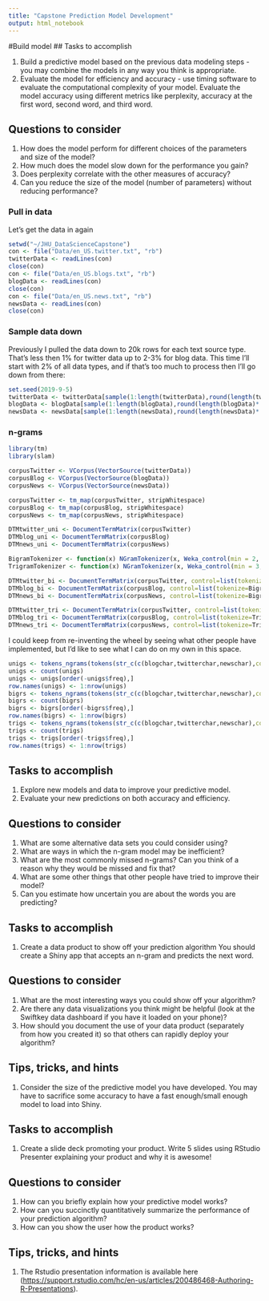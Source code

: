 ```yaml
---
title: "Capstone Prediction Model Development"
output: html_notebook
---
```


#Build model
## Tasks to accomplish

1. Build a predictive model based on the previous data modeling steps - you may combine the models in any way you think is appropriate.
2. Evaluate the model for efficiency and accuracy - use timing software to evaluate the computational complexity of your model. Evaluate the model accuracy using different metrics like perplexity, accuracy at the first word, second word, and third word.

## Questions to consider

1. How does the model perform for different choices of the parameters and size of the model?
2. How much does the model slow down for the performance you gain?
3. Does perplexity correlate with the other measures of accuracy?
4. Can you reduce the size of the model (number of parameters) without reducing performance?

### Pull in data

Let's get the data in again

```r
setwd("~/JHU_DataScienceCapstone")
con <- file("Data/en_US.twitter.txt", "rb")
twitterData <- readLines(con)
close(con)
con <- file("Data/en_US.blogs.txt", "rb")
blogData <- readLines(con)
close(con)
con <- file("Data/en_US.news.txt", "rb")
newsData <- readLines(con)
close(con)
```


### Sample data down

Previously I pulled the data down to 20k rows for each text source type.  That's less then 1% for twitter data up to 2-3% for blog data. This time I'll start with 2% of all data types, and if that's too much to process then I'll go down from there:

```r
set.seed(2019-9-5)
twitterData <- twitterData[sample(1:length(twitterData),round(length(twitterData)*.02,0))]
blogData <- blogData[sample(1:length(blogData),round(length(blogData)*.02,0))]
newsData <- newsData[sample(1:length(newsData),round(length(newsData)*.02,0))]
```

### n-grams

```r
library(tm)
library(slam)

corpusTwitter <- VCorpus(VectorSource(twitterData))
corpusBlog <- VCorpus(VectorSource(blogData))
corpusNews <- VCorpus(VectorSource(newsData))

corpusTwitter <- tm_map(corpusTwitter, stripWhitespace)
corpusBlog <- tm_map(corpusBlog, stripWhitespace)
corpusNews <- tm_map(corpusNews, stripWhitespace)

DTMtwitter_uni <- DocumentTermMatrix(corpusTwitter)
DTMblog_uni <- DocumentTermMatrix(corpusBlog)
DTMnews_uni <- DocumentTermMatrix(corpusNews)

BigramTokenizer <- function(x) NGramTokenizer(x, Weka_control(min = 2, max = 2))
TrigramTokenizer <- function(x) NGramTokenizer(x, Weka_control(min = 3, max = 3))

DTMtwitter_bi <- DocumentTermMatrix(corpusTwitter, control=list(tokenize=BigramTokenizer))
DTMblog_bi <- DocumentTermMatrix(corpusBlog, control=list(tokenize=BigramTokenizer))
DTMnews_bi <- DocumentTermMatrix(corpusNews, control=list(tokenize=BigramTokenizer))

DTMtwitter_tri <- DocumentTermMatrix(corpusTwitter, control=list(tokenize=TrigramTokenizer))
DTMblog_tri <- DocumentTermMatrix(corpusBlog, control=list(tokenize=TrigramTokenizer))
DTMnews_tri <- DocumentTermMatrix(corpusNews, control=list(tokenize=TrigramTokenizer))

```

I could keep from re-inventing the wheel by seeing what other people have implemented, but I'd like to see what I can do on my own in this space.











```r
unigs <- tokens_ngrams(tokens(str_c(c(blogchar,twitterchar,newschar),collapse = " ")),n=1)[[1]]
unigs <- count(unigs)
unigs <- unigs[order(-unigs$freq),]
row.names(unigs) <- 1:nrow(unigs)
bigrs <- tokens_ngrams(tokens(str_c(c(blogchar,twitterchar,newschar),collapse = " ")),n=2)[[1]]
bigrs <- count(bigrs)
bigrs <- bigrs[order(-bigrs$freq),]
row.names(bigrs) <- 1:nrow(bigrs)
trigs <- tokens_ngrams(tokens(str_c(c(blogchar,twitterchar,newschar),collapse = " ")),n=3)[[1]]
trigs <- count(trigs)
trigs <- trigs[order(-trigs$freq),]
row.names(trigs) <- 1:nrow(trigs)
```





## Tasks to accomplish

1. Explore new models and data to improve your predictive model.
2. Evaluate your new predictions on both accuracy and efficiency.

## Questions to consider

1. What are some alternative data sets you could consider using?
2. What are ways in which the n-gram model may be inefficient?
3. What are the most commonly missed n-grams? Can you think of a reason why they would be missed and fix that?
4. What are some other things that other people have tried to improve their model?
5. Can you estimate how uncertain you are about the words you are predicting?

## Tasks to accomplish

1. Create a data product to show off your prediction algorithm You should create a Shiny app that accepts an n-gram and predicts the next word.

## Questions to consider

1. What are the most interesting ways you could show off your algorithm?
2. Are there any data visualizations you think might be helpful (look at the Swiftkey data dashboard if you have it loaded on your phone)?
3. How should you document the use of your data product (separately from how you created it) so that others can rapidly deploy your algorithm?

## Tips, tricks, and hints

1. Consider the size of the predictive model you have developed. You may have to sacrifice some accuracy to have a fast enough/small enough model to load into Shiny.


## Tasks to accomplish

1. Create a slide deck promoting your product. Write 5 slides using RStudio Presenter explaining your product and why it is awesome!

## Questions to consider

1. How can you briefly explain how your predictive model works?
2. How can you succinctly quantitatively summarize the performance of your prediction algorithm?
3. How can you show the user how the product works?

## Tips, tricks, and hints

1. The Rstudio presentation information is available here ([https://support.rstudio.com/hc/en-us/articles/200486468-Authoring-R-Presentations](https://support.rstudio.com/hc/en-us/articles/200486468-Authoring-R-Presentations)).